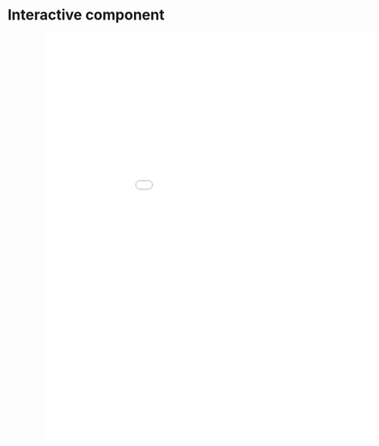 # Interactive component


<iframe src="D3_viz (2).html" frameborder="0" scrolling="no" style="position:absolute; left:300px; right:100px; width:100% " height = "800"></iframe>
